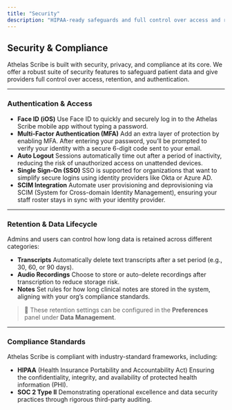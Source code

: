 ```yaml
---
title: "Security"
description: "HIPAA-ready safeguards and full control over access and retention."
---
```


## Security & Compliance

Athelas Scribe is built with security, privacy, and compliance at its core. We offer a robust suite of security features to safeguard patient data and give providers full control over access, retention, and authentication.

---

### Authentication & Access

- **Face ID (iOS)**
  Use Face ID to quickly and securely log in to the Athelas Scribe mobile app without typing a password.
- **Multi-Factor Authentication (MFA)**
  Add an extra layer of protection by enabling MFA. After entering your password, you’ll be prompted to verify your identity with a secure 6-digit code sent to your email.
- **Auto Logout**
  Sessions automatically time out after a period of inactivity, reducing the risk of unauthorized access on unattended devices.
- **Single Sign-On (SSO)**
  SSO is supported for organizations that want to simplify secure logins using identity providers like Okta or Azure AD.
- **SCIM Integration**
  Automate user provisioning and deprovisioning via SCIM (System for Cross-domain Identity Management), ensuring your staff roster stays in sync with your identity provider.

---

### Retention & Data Lifecycle

Admins and users can control how long data is retained across different categories:

- **Transcripts**
  Automatically delete text transcripts after a set period (e.g., 30, 60, or 90 days).
- **Audio Recordings**
  Choose to store or auto-delete recordings after transcription to reduce storage risk.
- **Notes**
  Set rules for how long clinical notes are stored in the system, aligning with your org’s compliance standards.

> 🔧 These retention settings can be configured in the **Preferences** panel under **Data Management**.

---

### Compliance Standards

Athelas Scribe is compliant with industry-standard frameworks, including:

- **HIPAA** (Health Insurance Portability and Accountability Act)
  Ensuring the confidentiality, integrity, and availability of protected health information (PHI).
- **SOC 2 Type II**
  Demonstrating operational excellence and data security practices through rigorous third-party auditing.